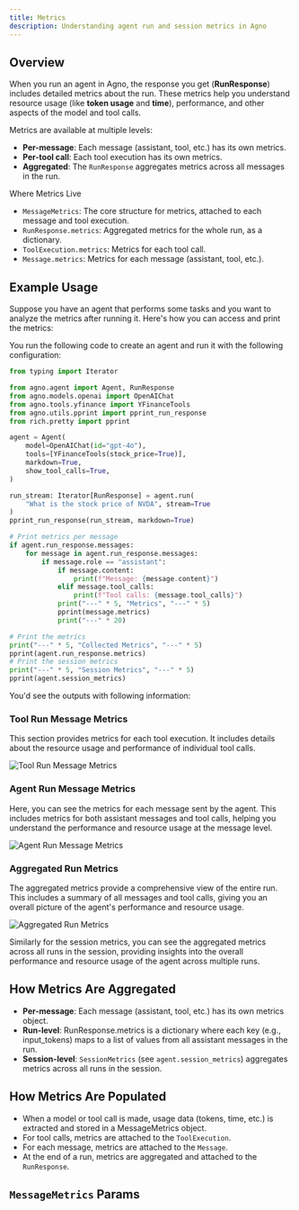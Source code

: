 ```yaml
---
title: Metrics
description: Understanding agent run and session metrics in Agno
---
```


## Overview
When you run an agent in Agno, the response you get (**RunResponse**) includes detailed metrics about the run. These metrics help you understand resource usage (like **token usage** and **time**), performance, and other aspects of the model and tool calls.

Metrics are available at multiple levels:
- **Per-message**: Each message (assistant, tool, etc.) has its own metrics.
- **Per-tool call**: Each tool execution has its own metrics.
- **Aggregated**: The `RunResponse` aggregates metrics across all messages in the run.

<Note>
Where Metrics Live

- `MessageMetrics`: The core structure for metrics, attached to each message and tool execution.
- `RunResponse.metrics`: Aggregated metrics for the whole run, as a dictionary.
- `ToolExecution.metrics`: Metrics for each tool call.
- `Message.metrics`: Metrics for each message (assistant, tool, etc.).
</Note>

## Example Usage
Suppose you have an agent that performs some tasks and you want to analyze the metrics after running it. Here's how you can access and print the metrics:

You run the following code to create an agent and run it with the following configuration:
```python
from typing import Iterator

from agno.agent import Agent, RunResponse
from agno.models.openai import OpenAIChat
from agno.tools.yfinance import YFinanceTools
from agno.utils.pprint import pprint_run_response
from rich.pretty import pprint

agent = Agent(
    model=OpenAIChat(id="gpt-4o"),
    tools=[YFinanceTools(stock_price=True)],
    markdown=True,
    show_tool_calls=True,
)

run_stream: Iterator[RunResponse] = agent.run(
    "What is the stock price of NVDA", stream=True
)
pprint_run_response(run_stream, markdown=True)

# Print metrics per message
if agent.run_response.messages:
    for message in agent.run_response.messages:
        if message.role == "assistant":
            if message.content:
                print(f"Message: {message.content}")
            elif message.tool_calls:
                print(f"Tool calls: {message.tool_calls}")
            print("---" * 5, "Metrics", "---" * 5)
            pprint(message.metrics)
            print("---" * 20)

# Print the metrics
print("---" * 5, "Collected Metrics", "---" * 5)
pprint(agent.run_response.metrics)
# Print the session metrics
print("---" * 5, "Session Metrics", "---" * 5)
pprint(agent.session_metrics)
```

You'd see the outputs with following information:
### Tool Run Message Metrics

This section provides metrics for each tool execution. It includes details about the resource usage and performance of individual tool calls.

![Tool Run Message Metrics](../images/tools-run-message-metrics.png)

### Agent Run Message Metrics

Here, you can see the metrics for each message sent by the agent. This includes metrics for both assistant messages and tool calls, helping you understand the performance and resource usage at the message level.

![Agent Run Message Metrics](../images/agent-run-message-metrics.png)

### Aggregated Run Metrics

The aggregated metrics provide a comprehensive view of the entire run. This includes a summary of all messages and tool calls, giving you an overall picture of the agent's performance and resource usage.

![Aggregated Run Metrics](../images/agent-run-aggregated-metrics.png)

Similarly for the session metrics, you can see the aggregated metrics across all runs in the session, providing insights into the overall performance and resource usage of the agent across multiple runs.

## How Metrics Are Aggregated
- **Per-message**: Each message (assistant, tool, etc.) has its own metrics object.
- **Run-level**: RunResponse.metrics is a dictionary where each key (e.g., input_tokens) maps to a list of values from all assistant messages in the run.
- **Session-level**: `SessionMetrics` (see `agent.session_metrics`) aggregates metrics across all runs in the session.

## How Metrics Are Populated
- When a model or tool call is made, usage data (tokens, time, etc.) is extracted and stored in a MessageMetrics object.
- For tool calls, metrics are attached to the `ToolExecution`.
- For each message, metrics are attached to the `Message`.
- At the end of a run, metrics are aggregated and attached to the `RunResponse`.

## `MessageMetrics` Params
<Snippet file="message_metrics_params.mdx" />